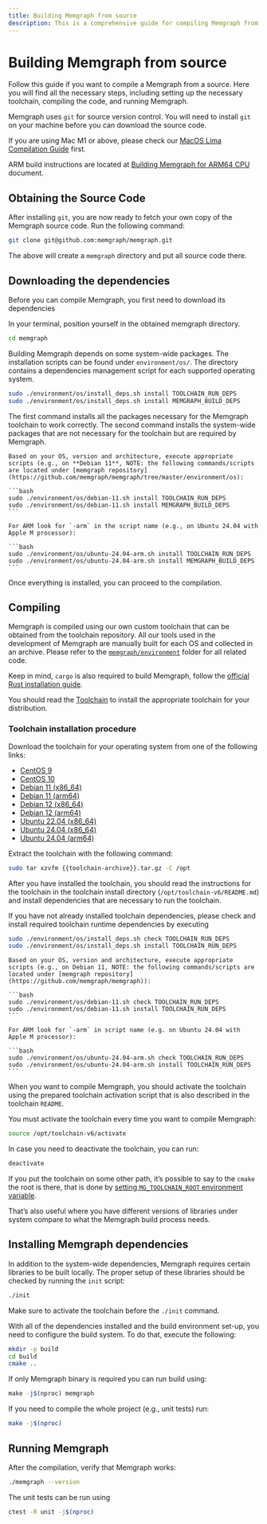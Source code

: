 ```yaml
---
title: Building Memgraph from source
description: This is a comprehensive guide for compiling Memgraph from source. It includes setting up the necessary toolchain, compiling the code, and running Memgraph.
---
```




# Building Memgraph from source

Follow this guide  if you want to compile a Memgraph from a source. Here you
will find all the necessary steps, including setting up the necessary toolchain,
compiling the code, and running Memgraph.

<Callout>

Memgraph uses `git` for source version control. You will need to install `git`
on your machine before you can download the source code.

</Callout>


<Callout>

If you are using Mac M1 or above, please check our [MacOS Lima Compilation
Guide](https://www.notion.so/MacOS-Lima-Compilation-Guide-eae1e9dcef5740579c5a41075b8f499b?pvs=21)
first.

ARM build instructions are located at [Building Memgraph for ARM64
CPU](https://www.notion.so/Building-Memgraph-for-ARM64-CPU-a73d243c3c7c4daa94cb574ca8ff9516?pvs=21)
document.

</Callout>

## Obtaining the Source Code

After installing `git`, you are now ready to fetch your own copy of the Memgraph
source code. Run the following command:

```bash
git clone git@github.com:memgraph/memgraph.git
```

The above will create a `memgraph` directory and put all source code there.

## Downloading the dependencies

Before you can compile Memgraph, you first need to download its dependencies

In your terminal, position yourself in the obtained memgraph directory.

```bash
cd memgraph
```

Building Memgraph depends on some system-wide packages. The installation scripts
can be found under `environment/os/`. The directory contains a dependencies
management script for each supported operating system.

```bash
sudo ./environment/os/install_deps.sh install TOOLCHAIN_RUN_DEPS
sudo ./environment/os/install_deps.sh install MEMGRAPH_BUILD_DEPS
```

The first command installs all the packages necessary for the Memgraph toolchain
to work correctly. The second command installs the system-wide packages that are
not necessary for the toolchain but are required by Memgraph.

<Callout>
    
    Based on your OS, version and architecture, execute appropriate scripts (e.g., on **Debian 11**, NOTE: the following commands/scripts are located under [memgraph repository](https://github.com/memgraph/memgraph/tree/master/environment/os):
    
    ```bash
    sudo ./environment/os/debian-11.sh install TOOLCHAIN_RUN_DEPS
    sudo ./environment/os/debian-11.sh install MEMGRAPH_BUILD_DEPS
    ```
    
    For ARM look for `-arm` in the script name (e.g., on Ubuntu 24.04 with Apple M processor):
    
    ```bash
    sudo ./environment/os/ubuntu-24.04-arm.sh install TOOLCHAIN_RUN_DEPS
    sudo ./environment/os/ubuntu-24.04-arm.sh install MEMGRAPH_BUILD_DEPS
    ```
</Callout> 

Once everything is installed, you can proceed to the compilation.

## Compiling

Memgraph is compiled using our own custom toolchain that can be obtained from
the toolchain repository.  All our tools used in the development of Memgraph are
manually built for each OS and collected in an archive. Please refer to the
[`memgraph/environment`](https://github.com/memgraph/memgraph/tree/master/environment)
folder for all related code.

<Callout>

Keep in mind, `cargo` is also required to build Memgraph, follow the [official
Rust installation
guide](https://doc.rust-lang.org/cargo/getting-started/installation.html).

</Callout>

You should read the
[Toolchain](https://www.notion.so/Toolchain-37c37c84382149a58d09b2ccfcb410d7?pvs=21)
to install the appropriate toolchain for your distribution.

### Toolchain installation procedure

Download the toolchain for your operating system from one of the following links:

- [CentOS 9](https://s3-eu-west-1.amazonaws.com/deps.memgraph.io/toolchain-v6/toolchain-v6-binaries-centos-9-x86_64.tar.gz)
- [CentOS 10](https://s3-eu-west-1.amazonaws.com/deps.memgraph.io/toolchain-v6/toolchain-v6-binaries-centos-10-x86_64.tar.gz)
- [Debian 11 (x86_64)](https://s3-eu-west-1.amazonaws.com/deps.memgraph.io/toolchain-v6/toolchain-v6-binaries-debian-11-amd64.tar.gz)
- [Debian 11 (arm64)](https://s3-eu-west-1.amazonaws.com/deps.memgraph.io/toolchain-v6/toolchain-v6-binaries-debian-11-arm64.tar.gz)
- [Debian 12 (x86_64)](https://s3.eu-west-1.amazonaws.com/deps.memgraph.io/toolchain-v6/toolchain-v6-binaries-debian-12-amd64.tar.gz)
- [Debian 12 (arm64)](https://s3.eu-west-1.amazonaws.com/deps.memgraph.io/toolchain-v6/toolchain-v6-binaries-debian-12-arm64.tar.gz)
- [Ubuntu 22.04 (x86_64)](https://s3-eu-west-1.amazonaws.com/deps.memgraph.io/toolchain-v6/toolchain-v6-binaries-ubuntu-22.04-amd64.tar.gz)
- [Ubuntu 24.04 (x86_64)](https://s3-eu-west-1.amazonaws.com/deps.memgraph.io/toolchain-v6/toolchain-v6-binaries-ubuntu-24.04-amd64.tar.gz)
- [Ubuntu 24.04 (arm64)](https://s3-eu-west-1.amazonaws.com/deps.memgraph.io/toolchain-v6/toolchain-v6-binaries-ubuntu-24.04-arm64.tar.gz)

Extract the toolchain with the following command:

```bash
sudo tar xzvfm {{toolchain-archive}}.tar.gz -C /opt
```

<Callout>

After you have installed the toolchain, you should read the instructions for the
toolchain in the toolchain install directory (`/opt/toolchain-v6/README.md`)
and install dependencies that are necessary to run the toolchain.

</Callout>

If you have not already installed toolchain dependencies, please check and
install required toolchain runtime dependencies by executing

```bash
sudo ./environment/os/install_deps.sh check TOOLCHAIN_RUN_DEPS
sudo ./environment/os/install_deps.sh install TOOLCHAIN_RUN_DEPS
```

<Callout>

    Based on your OS, version and architecture, execute appropriate scripts (e.g., on Debian 11, NOTE: the following commands/scripts are located under [memgraph repository](https://github.com/memgraph/memgraph)):

    ```bash
    sudo ./environment/os/debian-11.sh check TOOLCHAIN_RUN_DEPS
    sudo ./environment/os/debian-11.sh install TOOLCHAIN_RUN_DEPS
    ```
    
    For ARM look for `-arm` in script name (e.g. on Ubuntu 24.04 with Apple M processor):
    
    ```bash
    sudo ./environment/os/ubuntu-24.04-arm.sh check TOOLCHAIN_RUN_DEPS
    sudo ./environment/os/ubuntu-24.04-arm.sh install TOOLCHAIN_RUN_DEPS
    ```
</Callout>    

When you want to compile Memgraph, you should activate the toolchain using the
prepared toolchain activation script that is also described in the toolchain
`README`.

You must activate the toolchain every time you want to compile Memgraph:

```bash
source /opt/toolchain-v6/activate
```

In case you need to deactivate the toolchain, you can run:

```bash
deactivate
```

<Callout>

If you put the toolchain on some other path, it’s possible to say to the `cmake`
the root is there, that is done by [setting `MG_TOOLCHAIN_ROOT` environment
variable](https://www.notion.so/If-you-put-toolchain-on-some-other-path-it-s-possible-to-say-to-the-cmake-there-the-root-is-that-s-e45311092e9a454eb73c720bf9ef04c1?pvs=21).

That’s also useful where you have different versions of libraries under system
compare to what the Memgraph build process needs. 

</Callout>

## Installing Memgraph dependencies

In addition to the system-wide dependencies, Memgraph requires certain libraries
to be built locally. The proper setup of these libraries should be checked by
running the `init` script:

```bash
./init
```

<Callout>

Make sure to activate the toolchain before the `./init` command.

</Callout>

With all of the dependencies installed and the build environment set-up, you
need to configure the build system. To do that, execute the following:

```bash
mkdir -p build
cd build
cmake ..
```

If only Memgraph binary is required you can run build using:

```jsx
make -j$(nproc) memgraph
```

If you need to compile the whole project (e.g., unit tests) run: 

```bash
make -j$(nproc)
```

## Running Memgraph

After the compilation, verify that Memgraph works:

```bash
./memgraph --version
```

The unit tests can be run using

```bash
ctest -R unit -j$(nproc)
```

